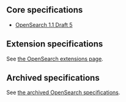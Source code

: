 == Core specifications ==

* [[Specifications/OpenSearch/1.1/Draft 5|OpenSearch 1.1 Draft 5]]

== Extension specifications ==

See [[Specifications/OpenSearch/Extensions|the OpenSearch extensions page]].

== Archived specifications ==

See [[Specifications/Archive|the archived OpenSearch specifications]].